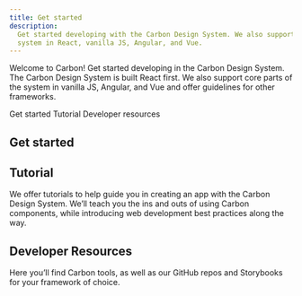 ```yaml
---
title: Get started
description:
  Get started developing with the Carbon Design System. We also support the
  system in React, vanilla JS, Angular, and Vue.
---
```


<!-- this page is a work in progresss -->

<PageDescription>

Welcome to Carbon! Get started developing in the Carbon Design System. The
Carbon Design System is built React first. We also support core parts of the
system in vanilla JS, Angular, and Vue and offer guidelines for other
frameworks.

</PageDescription>

<AnchorLinks>

<AnchorLink>Get started</AnchorLink>
<AnchorLink>Tutorial</AnchorLink>
<AnchorLink>Developer resources</AnchorLink>

</AnchorLinks>

## Get started

<Row className="resource-card-group">
<Column colLg={4} colMd={4} noGutterSm>
  <ResourceCard
    subTitle="React"
    href="frameworks/react"
    >

<MdxIcon name="react" />

  </ResourceCard>
</Column>
<Column colLg={4} colMd={4} noGutterSm>
  <ResourceCard
      subTitle="Angular (Community)"
      href="frameworks/angular"
      >

<MdxIcon name="angular" />

  </ResourceCard>
</Column>
<Column colLg={4} colMd={4} noGutterSm>
  <ResourceCard
      subTitle="Vue (Community)"
      href="frameworks/vue"
      >

<MdxIcon name="vue" />

  </ResourceCard>
</Column>
<Column colLg={4} colMd={4} noGutterSm>
  <ResourceCard
      subTitle="Other frameworks"
      href="frameworks/other-frameworks"
      / >
</Column>
</Row>

## Tutorial

We offer tutorials to help guide you in creating an app with the Carbon Design
System. We’ll teach you the ins and outs of using Carbon components, while
introducing web development best practices along the way.

<Row className="resource-card-group">
<Column colLg={4} colMd={4} noGutterSm>
  <ResourceCard
    subTitle="React tutorial"
    href="react-tutorial/overview"
    >

<MdxIcon name="react" />

  </ResourceCard>
</Column>
<Column colLg={4} colMd={4} noGutterSm>
  <ResourceCard
      subTitle="Angular tutorial"
      href="angular-tutorial/overview"
      >

<MdxIcon name="angular" />

  </ResourceCard>
</Column>
<Column colLg={4} colMd={4} noGutterSm>
  <ResourceCard
      subTitle="Vue tutorial"
      href="vue-tutorial/overview"
      >

<MdxIcon name="vue" />

  </ResourceCard>
</Column>
</Row>

## Developer Resources

Here you’ll find Carbon tools, as well as our GitHub repos and Storybooks for
your framework of choice.

<Row className="resource-card-group">
  <Column colLg={4} colMd={4} noGutterSm>
    <ResourceCard subTitle="Developer resources" href="dev-resources" />
  </Column>
</Row>
